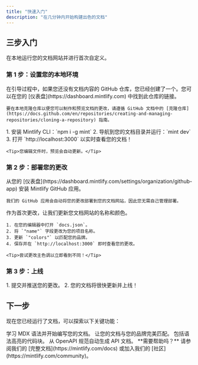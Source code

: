 ```yaml
---
title: "快速入门"
description: "在几分钟内开始构建出色的文档"
---
```


## 三步入门

在本地运行您的文档网站并进行首次自定义。

### 第 1 步：设置您的本地环境

<AccordionGroup>
  <Accordion icon="copy" title="在本地克隆您的文档">
    在引导过程中，如果您还没有文档内容的 GitHub 仓库，您已经创建了一个。您可以在您的 [仪表盘](https://dashboard.mintlify.com) 中找到此仓库的链接。
    
    要在本地克隆仓库以便您可以制作和预览文档的更改，请遵循 GitHub 文档中的 [克隆仓库](https://docs.github.com/en/repositories/creating-and-managing-repositories/cloning-a-repository) 指南。
  </Accordion>
  <Accordion icon="rectangle-terminal" title="启动预览服务器">
    1. 安装 Mintlify CLI：`npm i -g mint`
    2. 导航到您的文档目录并运行：`mint dev`
    3. 打开 `http://localhost:3000` 以实时查看您的文档！
    
    <Tip>您编辑文件时，预览会自动更新。</Tip>
  </Accordion>
</AccordionGroup>

### 第 2 步：部署您的更改

<AccordionGroup>
  <Accordion icon="github" title="安装我们的 GitHub 应用">
    从您的 [仪表盘](https://dashboard.mintlify.com/settings/organization/github-app) 安装 Mintlify GitHub 应用。
    
    我们的 GitHub 应用会自动将您的更改部署到您的文档网站，因此您无需自己管理部署。
  </Accordion>
  <Accordion icon="palette" title="更新您的网站名称和颜色">
    作为首次更改，让我们更新您文档网站的名称和颜色。

    1. 在您的编辑器中打开 `docs.json`。
    2. 将 `"name"` 字段更改为您的项目名称。
    3. 更新 `"colors"` 以匹配您的品牌。
    4. 保存并在 `http://localhost:3000` 即时查看您的更改。

    <Tip>尝试更改主色调以立即看到不同！</Tip>
  </Accordion>
</AccordionGroup>

### 第 3 步：上线

<Accordion icon="rocket" title="发布您的文档">
  1. 提交并推送您的更改。
  2. 您的文档将很快更新并上线！
</Accordion>

## 下一步

现在您已经运行了文档，可以探索以下关键功能：

<CardGroup cols={2}>

<Card title="编写内容" icon="pen-to-square" href="/essentials/markdown">
  学习 MDX 语法并开始编写您的文档。
</Card>

<Card title="自定义样式" icon="palette" href="/essentials/settings">
  让您的文档与您的品牌完美匹配。
</Card>

<Card title="添加代码示例" icon="square-code" href="/essentials/code">
  包括语法高亮的代码块。
</Card>

<Card title="API 文档" icon="code" href="/api-reference/introduction">
  从 OpenAPI 规范自动生成 API 文档。
</Card>

</CardGroup>

<Note>
  **需要帮助吗？** 请参阅我们的 [完整文档](https://mintlify.com/docs) 或加入我们的 [社区](https://mintlify.com/community)。
</Note>
